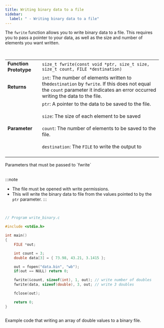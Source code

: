 ```yaml
---
title: Writing binary data to a file
sidebar:
  label: " - Writing binary data to a file"
---
```


The `fwrite` function allows you to write binary data to a file. This requires you to pass a pointer to your data, as well as the size and number of elements you want written.

<br/>
<a id="TableFwrite"></a>

|   |   |
|---|---|
| **Function Prototype** | `size_t fwrite(const void *ptr, size_t size, size_t count, FILE *destination)` |
| **Returns** | `int`: The number of elements written to the`destination` by `fwrite`. If this does not equal the `count` parameter it indicates an error occurred writing the data to the file. |
| **Parameter** | `ptr`: A pointer to the data to be saved to the file.<br/><br/>`size`: The size of each element to be saved<br/><br/>`count`: The number of elements to be saved to the file.<br/><br/>`destination`: The `FILE` to write the output to<br/><br/>|

<div class="caption">Parameters that must be passed to `fwrite`</div><br/>

:::note
- The file must be opened with write permissions. 
- This will write the binary data to file from the values pointed to by the `ptr` parameter.
:::

<br/>
<a id="ListingWriteBinary"></a>

```c
// Program write_binary.c

#include <stdio.h>

int main() 
{
    FILE *out;

    int count = 3;
    double data[3] = { 73.98, 43.21, 3.1415 };

    out = fopen("data.bin", "wb");
    if(out == NULL) return 0;

    fwrite(&count, sizeof(int), 1, out); // write number of doubles
    fwrite(data, sizeof(double), 3, out; // write 3 doubles

    fclose(out);

    return 0;
}



```
<div class="caption">Example code that writing an array of double values to a binary file.</div>